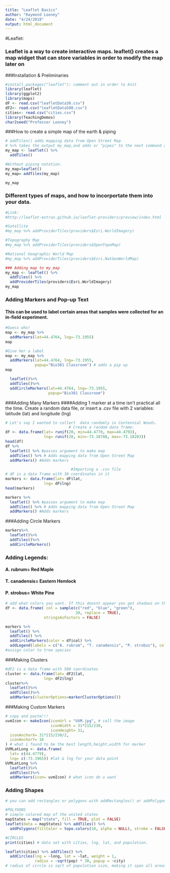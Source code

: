 ```yaml
---
title: "Leaflet Basics"
author: "Raymond Looney"
date: "4/24/2018"
output: html_document
---
```



#Leaflet:

### Leaflet is a way to create interactive maps. leaflet() creates a map widget that can store variables in order to modify the map later on


###Installation & Preliminaries
```r
#install.packages("leaflet"); comment out in order to knit
library(leaflet)
library(ggplot2)
library(maps)
dF <- read.csv("leafletData30.csv")
dF2<- read.csv("leafletData500.csv")
cities<- read.csv("cities.csv")
library(TeachingDemos)
char2seed("Professor Looney")
```

###How to create a simple map of the earth & piping

```r
# addTiles() adds mapping data from Open Street Map
# %>% takes the output my_map,and adds or "pipes" to the next command addTiles() as the first argument, and reassigns it to that variable
my_map <- leaflet() %>%
  addTiles() 

#Without piping notation.
my_map=leaflet()
my_map= addTiles(my_map)

my_map

```


### Different types of maps, and how to incorportate them into your data.
```r
#Link:
#http://leaflet-extras.github.io/leaflet-providers/preview/index.html

#Satellite
#my_map %>% addProviderTiles(providers$Esri.WorldImagery)

#Topography Map
#my_map %>% addProviderTiles(providers$OpenTopoMap)

#National Geographic World Map
#my_map %>% addProviderTiles(providers$Esri.NatGeoWorldMap)

### Adding map to my_map
my_map <- leaflet() %>%
  addTiles() %>%
  addProviderTiles(providers$Esri.WorldImagery)
my_map
```

### Adding Markers and Pop-up Text
#### This can be used to label certain areas that samples were collected for an in-field experiment.
```r
#Guess who!
map <- my_map %>%
  addMarkers(lat=44.4764, lng=-73.1955)
map

#Give her a label
map <- my_map %>%
  addMarkers(lat=44.4764, lng=-73.1955,
             popup="Bio381 Classroom") # adds a pip up
map

  leaflet()%>%
  addTiles()%>%
  addCircleMarkers(lat=44.4764, lng=-73.1955,
                   popup="Bio381 Classroom")

```

###Adding Many Markers
####Adding 1 marker at a time isn't practical all the time. Create a random data file, or insert a .csv file with 2 variables: latitude (lat) and longitude (lng)
```r
# Let's say I wanted to collect  data randomly in Centennial Woods.
                            # Create a random data frame:
df <- data.frame(lat= runif(20, min=44.4770, max=44.4793),
                 lng= runif(20, min=-73.18788, max=-73.18203))
head(df) 
df %>%
  leaflet() %>% #passes argument to make map
  addTiles() %>% # Adds mapping data from Open Street Map
  addMarkers() #Adds markers

                             #Importing a .csv file
# dF is a data frame with 30 coordinates in it
markers <- data.frame(lat= dF$lat,
                 lng= dF$lng)
head(markers) 

markers %>%
  leaflet() %>% #passes argument to make map
  addTiles() %>% # Adds mapping data from Open Street Map
  addMarkers() #Adds markers

```

###Adding Circle Markers 
```r
markers%>%
  leaflet()%>%
  addTiles()%>%
  addCircleMarkers()
```

### Adding Legends:
#### A. rubrum= Red Maple
#### T. canadensis= Eastern Hemlock
#### P. strobus= White Pine
```r
# add what colors you want. If this doesnt appear you get shadows on the map.
df <- data.frame( col = sample(c("red", "blue", "green"),
                               20, replace = TRUE),
                 stringsAsFactors = FALSE)

markers %>%
  leaflet() %>%
  addTiles() %>%
  addCircleMarkers(color = df$col) %>%
  addLegend(labels = c("A. rubrum", "T. canadensis", "P. strobus"), colors = c("blue", "red", "green")) 
#assign color to tree species
```


###Making Clusters
```r
#dF2 is a data frame with 500 coordinates
cluster <- data.frame(lat= dF2$lat,
                 lng= dF2$lng)
cluster%>%
  leaflet()%>%
  addTiles()%>%
  addMarkers(clusterOptions=markerClusterOptions())
```


###Making Custom Markers
```r
# copy and paste!!!
uvmIcon <- makeIcon(iconUrl = "UVM.jpg", # call the image
                    iconWidth = 31*215/230,
                    iconHeight= 31,
  iconAnchorX= 31*215/230/2,
  iconAnchorY= 16
) # what i found to be the best length,height,width for marker
UVMLatLong <- data.frame(
  lat= c(44.4779),
  lng= c(-73.1965)) #lat & lng for your data point 
UVMLatLong %>%
  leaflet()%>%
  addTiles()%>%
  addMarkers(icon= uvmIcon) # what icon do u want

```

### Adding Shapes
```r
# you can add rectangles or polygons with addRectangles() or addPolygons()

#POLYGONS
# simple colored map of the united states
mapStates = map("state", fill = TRUE, plot = FALSE)
leaflet(data = mapStates) %>% addTiles() %>%
  addPolygons(fillColor = topo.colors(10, alpha = NULL), stroke = FALSE)

#CIRCLES
print(cities) # data set with cities, lng, lat, and population.

leaflet(cities) %>% addTiles() %>%
  addCircles(lng = ~long, lat = ~lat, weight = 1,
             radius = ~sqrt(pop) * 30, popup = ~city)
# radius of circle is sqrt of population size, making it span all areas around the midpoint.
```




